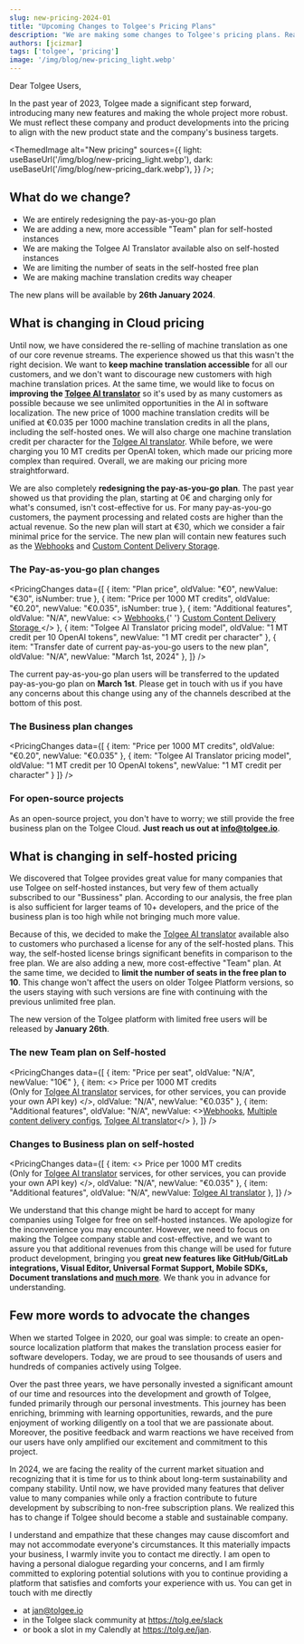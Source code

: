 ```yaml
---
slug: new-pricing-2024-01
title: "Upcoming Changes to Tolgee's Pricing Plans"
description: "We are making some changes to Tolgee's pricing plans. Read more about the changes and the reasons behind them."
authors: [jcizmar]
tags: ['tolgee', 'pricing']
image: '/img/blog/new-pricing_light.webp'
---
```



Dear Tolgee Users,

In the past year of 2023, Tolgee made a significant step forward, introducing many new features and making the whole
project more robust. We must reflect these company and product developments into the pricing to align with the new product state and the company's business targets.

<ThemedImage
  alt="New pricing"
  sources={{
    light: useBaseUrl('/img/blog/new-pricing_light.webp'),
    dark: useBaseUrl('/img/blog/new-pricing_dark.webp'),
  }}
/>;

<!--truncate -->

## What do we change?

 - We are entirely redesigning the pay-as-you-go plan
 - We are adding a new, more accessible "Team" plan for self-hosted instances
 - We are making the Tolgee AI Translator available also on self-hosted instances
 - We are limiting the number of seats in the self-hosted free plan
 - We are making machine translation credits way cheaper

The new plans will be available by **26th January 2024**.

## What is changing in Cloud pricing

Until now, we have considered the re-selling of
machine translation as one of our core revenue streams. The experience showed us that this wasn't the right decision.
We want to **keep machine translation accessible** for all our customers, and we don't want to discourage new customers
with high machine translation prices. At the same time, we would like to focus on **improving the [Tolgee AI translator](/platform/translation_process/tolgee_translator)**
so it's used by as many customers as possible because we see unlimited opportunities in the AI in software localization.
The new price of 1000 machine translation credits will be unified at €0.035 per 1000 machine translation credits in all the plans,
including the self-hosted ones. We will also charge one machine translation credit per character for the [Tolgee AI translator](/platform/translation_process/tolgee_translator).
While before, we were charging you 10 MT credits per OpenAI token,
which made our pricing more complex than required. Overall, we are making our pricing more straightforward.

We are also completely **redesigning the pay-as-you-go plan**. The past year showed us that providing the plan,
starting at 0€ and charging only for what's consumed, isn't cost-effective for us. For many pay-as-you-go customers,
the payment processing and related costs are higher than the actual revenue. So the new plan will start at €30, which
we consider a fair minimal price for the service. The new plan will contain new features such as the <a href="/platform/projects_and_organizations/webhooks">Webhooks</a> and <a
  href="/platform/projects_and_organizations/content_delivery#using-custom-storage">Custom Content Delivery Storage</a>.

### The Pay-as-you-go plan changes

<PricingChanges data={[
  { item: "Plan price", oldValue: "€0", newValue: "€30", isNumber: true },
  { item: "Price per 1000 MT credits", oldValue: "€0.20", newValue: "€0.035", isNumber: true },
  {
    item: "Additional features",
    oldValue: "N/A",
    newValue: <>
      <a href="/platform/projects_and_organizations/webhooks">Webhooks</a>,{' '}
      <a href="/platform/projects_and_organizations/content_delivery#using-custom-storage">
        Custom Content Delivery Storage
      </a>
    </>
  },
  {
    item: "Tolgee AI Translator pricing model",
    oldValue: "1 MT credit per 10 OpenAI tokens",
    newValue: "1 MT credit per character"
  },
  {
    item: "Transfer date of current pay-as-you-go users to the new plan",
    oldValue: "N/A",
    newValue: "March 1st, 2024"
  },
]} />

The current pay-as-you-go plan users will be transferred to the updated pay-as-you-go plan on <b>March 1st</b>.
Please get in touch with us if you have any concerns about this change using any of the channels described at
the bottom of this post.

### The Business plan changes

<PricingChanges data={[
  { item: "Price per 1000 MT credits", oldValue: "€0.20", newValue: "€0.035" },
  {
    item: "Tolgee AI Translator pricing model",
    oldValue: "1 MT credit per 10 OpenAI tokens",
    newValue: "1 MT credit per character"
  }
]} />

### For open-source projects

As an open-source project, you don't have to worry; we still provide the free business plan on the Tolgee Cloud. **Just reach us out at info@tolgee.io**.

## What is changing in self-hosted pricing

We discovered that Tolgee provides great value for many companies that use Tolgee on self-hosted instances, but very few
of them actually subscribed to our "Bussiness" plan. According to our analysis, the free plan is also sufficient for
larger teams of 10+ developers, and the price of the business plan is too high while not bringing much more value.

Because of this, we decided to make the [Tolgee AI translator](/platform/translation_process/tolgee_translator) available also to customers who purchased a license
for any of the self-hosted plans. This way, the self-hosted license brings significant benefits in comparison
to the free plan. We are also adding a new, more cost-effective "Team" plan. At the same time, we decided to <b>limit
the
number of seats in the free plan to 10</b>. This change won't affect the users on older Tolgee Platform versions, so
the users staying with such versions are fine with continuing with the previous unlimited free plan.

The new version of the Tolgee platform with limited free users will be released by **January 26th**.

### The new Team plan on Self-hosted

<PricingChanges data={[
  { item: "Price per seat", oldValue: "N/A", newValue: "10€" },
  {
    item: <>
      Price per 1000 MT credits <br />(Only for <a href="/platform/translation_process/tolgee_translator">Tolgee
      AI translator</a> services, for other services, you can provide your
      own API key)
    </>,
    oldValue: "N/A",
    newValue: "€0.035"
  },
  {
    item: "Additional features",
    oldValue: "N/A",
    newValue: <><a href="/platform/projects_and_organizations/webhooks">Webhooks</a>, <a
      href="/platform/projects_and_organizations/content_delivery">Multiple content delivery
      configs</a>, <a
      href="/platform/translation_process/tolgee_translator">Tolgee
      AI translator</a></>
  },
]} />

### Changes to Business plan on self-hosted

<PricingChanges data={[
  {
    item: <>
      Price per 1000 MT credits <br />(Only for <a href="/platform/translation_process/tolgee_translator">Tolgee
      AI translator</a> services, for other services, you can provide your
      own API key)
    </>,
    oldValue: "N/A",
    newValue: "€0.035"
  },
  {
    item: "Additional features",
    oldValue: "N/A",
    newValue: <a href="/platform/translation_process/tolgee_translator">Tolgee
      AI translator</a>
  },
]} />

We understand that this change might be hard to accept for many companies using Tolgee for free on self-hosted instances.
We apologize for the inconvenience you may encounter. However, we need to focus on making the Tolgee company stable
and cost-effective, and we want to assure you that additional revenues from this change will be used
for future product development, bringing you **great new features like GitHub/GitLab integrations, Visual Editor,
Universal Format Support, Mobile SDKs, Document translations and [much more](/roadmap)**. We thank you in advance for understanding.

## Few more words to advocate the changes

When we started Tolgee in 2020, our goal was simple: to create an open-source localization platform that makes the
translation process easier for software developers. Today, we are proud to see thousands of
users and hundreds of companies actively using Tolgee.

Over the past three years, we have personally invested a significant amount of our time and resources into the
development and growth of Tolgee, funded primarily through our personal investments.
This journey has been enriching, brimming with learning opportunities, rewards, and the pure
enjoyment of working diligently on a tool that we are passionate about. Moreover, the positive feedback and
warm reactions we have received from our users have only amplified our excitement and commitment to this project.

In 2024, we are facing the reality of the current market situation and recognizing that it is time for us to think
about long-term sustainability and company stability. Until now, we have provided many features that deliver value
to many companies while only a fraction contribute to future development by subscribing to non-free subscription plans.
We realized this has to change if Tolgee should become a stable and sustainable company.

I understand and empathize that these changes may cause discomfort and may not accommodate everyone's circumstances.
It this materially impacts your business, I warmly invite
you to contact me directly. I am open to having a personal dialogue regarding your concerns, and I am firmly committed
to exploring potential solutions with you to continue providing a platform that satisfies and comforts your
experience with us. You can get in touch with me directly
 - at jan@tolgee.io
 - in the Tolgee slack community at https://tolg.ee/slack
 - or book a slot in my Calendly at https://tolg.ee/jan.
